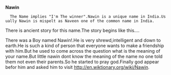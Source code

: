 '''Nawin'''

   The Name implies "I'm The winner".Nawin is a unique name in India.Usually Nawin is mispelt as Naveen one of the common name in India.

There is ancient story for this name.The story begins like this....

There was a Boy named Nawin!.He is very shrewd,intelligent and down to earth.He is such a kind of person that everyone wants to make a friendship with him.But he used to come across the question what is the meaning of your name.But little nawin dont know the meaning of the name no one told them not even their parents.So he started to pray god.Finally god appear befor him and asked him to visit http://en.wiktionary.org/wiki/Nawin.
